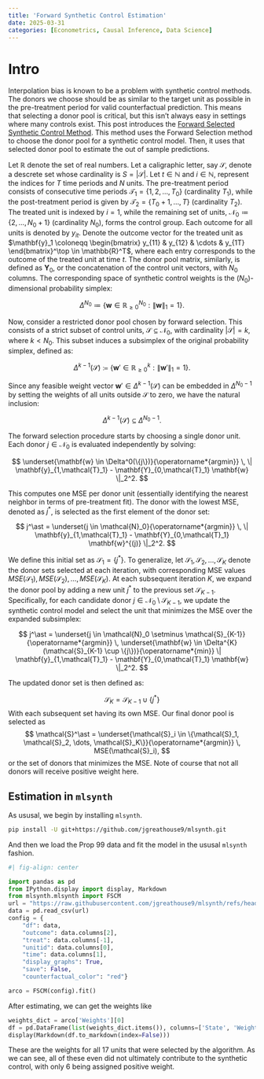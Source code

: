 ```yaml
---
title: 'Forward Synthetic Control Estimation'
date: 2025-03-31
categories: [Econometrics, Causal Inference, Data Science]
---
```

# Intro
Interpolation bias is known to be a problem with synthetic control methods. The donors we choose should be as similar to the target unit as possible in the pre-treatment period for valid counterfactual prediction. This means that selecting a donor pool is critical, but this isn't always easy in settings where many controls exist. This post introduces the [Forward Selected Synthetic Control Method](https://doi.org/10.1016/j.econlet.2024.111976). This method uses the Forward Selection method to choose the donor pool for a synthetic control model. Then, it uses that selected donor pool to estimate the out of sample predictions. 

Let $\mathbb{R}$ denote the set of real numbers. Let a caligraphic letter, say $\mathcal S$, denote a descrete set whose cardinality is $S=|\mathcal{S}|$. Let $t \in \mathbb{N}$ and $i \in \mathbb{N}$, represent the indices for $T$ time periods and  $N$ units. The pre-treatment period consists of consecutive time periods $\mathcal{T}_1 = \{1, 2, \ldots, T_0\}$ (cardinality $T_1$), while the post-treatment period is given by $\mathcal{T}_2 = \{T_0 + 1, \ldots, T\}$ (cardinality $T_2$). The treated unit is indexed by $i = 1$, while the remaining set of units, $\mathcal{N}_0 \coloneqq \{2, \ldots, N_0 + 1\}$ (cardinality $N_0$), forms the control group. Each outcome for all units is denoted by $y_{it}$. Denote the outcome vector for the treated unit as $\mathbf{y}_1 \coloneqq \begin{bmatrix} y_{11} & y_{12} & \cdots & y_{1T} \end{bmatrix}^\top \in \mathbb{R}^T$, where each entry corresponds to the outcome of the treated unit at time $t$. The donor pool matrix, similarly, is defined as $\mathbf{Y}_0$, or the concatenation of the control unit vectors, with $N_0$ columns. The corresponding space of synthetic control weights is the $(N_0)$-dimensional probability simplex:

$$
\Delta^{N_0} \coloneqq \left\{ \mathbf{w} \in \mathbb{R}_{\geq 0}^{N_0} : \|\mathbf{w}\|_1 = 1 \right\}.
$$

Now, consider a restricted donor pool chosen by forward selection. This consists of a strict subset of control units, $\mathcal{S} \subseteq \mathcal{N}_0$, with cardinality $|\mathcal{S}| = k$, where $k < N_0$. This subset induces a subsimplex of the original probability simplex, defined as:  

$$
\Delta^{k - 1}(\mathcal{S}) \coloneqq \left\{ \mathbf{w}' \in \mathbb{R}_{\geq 0}^{k} : \|\mathbf{w}'\|_1 = 1 \right\}.
$$

Since any feasible weight vector $\mathbf{w}' \in \Delta^{k-1}(\mathcal{S})$ can be embedded in $\Delta^{N_0-1}$ by setting the weights of all units outside $\mathcal{S}$ to zero, we have the natural inclusion:

$$
\Delta^{k - 1}(\mathcal{S}) \subseteq \Delta^{N_0 - 1}.
$$  

The forward selection procedure starts by choosing a single donor unit. Each donor $j \in \mathcal{N}_0$ is evaluated independently by solving:

$$
\underset{\mathbf{w} \in \Delta^0(\{j\})}{\operatorname*{argmin}} \, \| \mathbf{y}_{1,\mathcal{T}_1} - \mathbf{Y}_{0,\mathcal{T}_1} \mathbf{w} \|_2^2.
$$

This computes one MSE per donor unit (essentially identifying the nearest neighbor in terms of pre-treatment fit). The donor with the lowest MSE, denoted as $j^\ast$, is selected as the first element of the donor set:

$$
 j^\ast = \underset{j \in \mathcal{N}_0}{\operatorname*{argmin}} \, \| \mathbf{y}_{1,\mathcal{T}_1} - \mathbf{Y}_{0,\mathcal{T}_1} \mathbf{w}^{(j)} \|_2^2.
$$

We define this initial set as $\mathcal{S}_1 = \{j^\ast\}$. To generalize, let $\mathcal{S}_1, \mathcal{S}_2, \dots, \mathcal{S}_K$ denote the donor sets selected at each iteration, with corresponding MSE values $MSE(\mathcal{S}_1), MSE(\mathcal{S}_2), \dots, MSE(\mathcal{S}_K)$. At each subsequent iteration $K$, we expand the donor pool by adding a new unit $j^\ast$ to the previous set $\mathcal{S}_{K-1}$. Specifically, for each candidate donor $j \in \mathcal{N}_0 \setminus \mathcal{S}_{K-1}$, we update the synthetic control model and select the unit that minimizes the MSE over the expanded subsimplex:

$$
 j^\ast = \underset{j \in \mathcal{N}_0 \setminus \mathcal{S}_{K-1}}{\operatorname*{argmin}} \, \underset{\mathbf{w} \in \Delta^{K}(\mathcal{S}_{K-1} \cup \{j\})}{\operatorname*{min}} \| \mathbf{y}_{1,\mathcal{T}_1} - \mathbf{Y}_{0,\mathcal{T}_1} \mathbf{w} \|_2^2.
$$

The updated donor set is then defined as:

$$
\mathcal{S}_K = \mathcal{S}_{K-1} \cup \{j^\ast\}
$$
With each subsequent set having its own MSE. Our final donor pool is selected as
$$
\mathcal{S}^\ast = \underset{\mathcal{S}_i \in \{\mathcal{S}_1, \mathcal{S}_2, \dots, \mathcal{S}_K\}}{\operatorname*{argmin}} \, MSE(\mathcal{S}_i),
$$
or the set of donors that minimizes the MSE. Note of course that not all donors will receive positive weight here.

## Estimation in ```mlsynth```

As ususal, we begin by installing ```mlsynth```.

```bash
pip install -U git+https://github.com/jgreathouse9/mlsynth.git
```

And then we load the Prop 99 data and fit the model in the ususal ```mlsynth``` fashion.

```python
#| fig-align: center

import pandas as pd
from IPython.display import display, Markdown
from mlsynth.mlsynth import FSCM
url = "https://raw.githubusercontent.com/jgreathouse9/mlsynth/refs/heads/main/basedata/smoking_data.csv"
data = pd.read_csv(url)
config = {
    "df": data,
    "outcome": data.columns[2],
    "treat": data.columns[-1],
    "unitid": data.columns[0],
    "time": data.columns[1],
    "display_graphs": True,
    "save": False,
    "counterfactual_color": "red"}

arco = FSCM(config).fit()
```

After estimating, we can get the weights like

```python
weights_dict = arco['Weights'][0]
df = pd.DataFrame(list(weights_dict.items()), columns=['State', 'Weight'])
display(Markdown(df.to_markdown(index=False)))
```
These are the weights for all 17 units that were selected by the algorithm. As we can see, all of these even did not ultimately contribute to the synthetic control, with only 6 being assigned positive weight.
